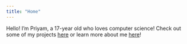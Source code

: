 ```yaml
---
title: "Home"
---
```


Hello! I'm Priyam, a 17-year old who loves computer science! Check out some of my projects [here](/projects.html) or learn more about me [here](/about.html)!